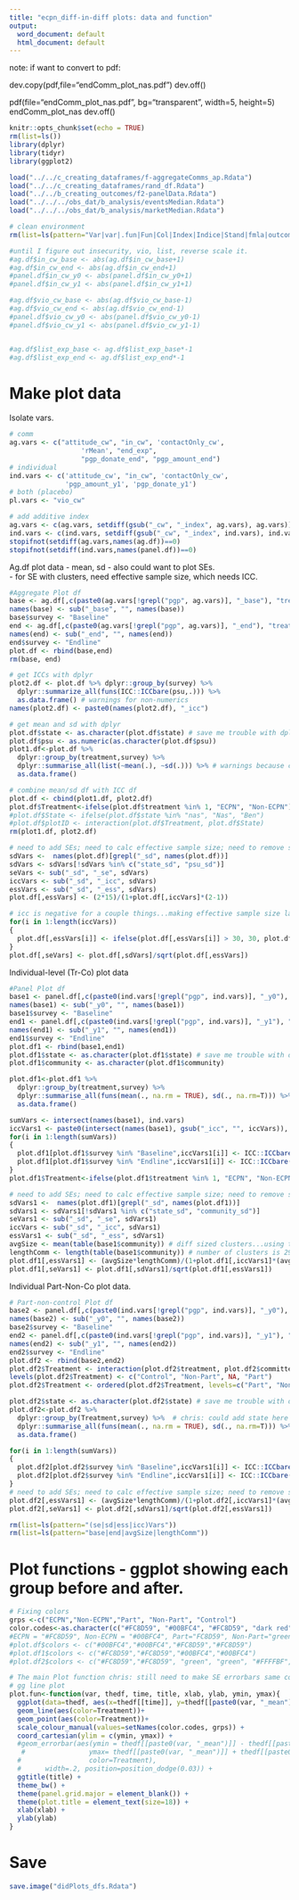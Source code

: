 ```yaml
---
title: "ecpn_diff-in-diff plots: data and function"
output:
  word_document: default
  html_document: default
---
```


note: if want to convert to pdf:

dev.copy(pdf,file="endComm_plot_nas.pdf")
dev.off()

pdf(file="endComm_plot_nas.pdf", bg="transparent", width=5, height=5)
endComm_plot_nas
dev.off()


```r
knitr::opts_chunk$set(echo = TRUE)
rm(list=ls())
library(dplyr)
library(tidyr)
library(ggplot2)

load("../../c_creating_dataframes/f-aggregateComms_ap.Rdata")
load("../../c_creating_dataframes/rand_df.Rdata")
load("../../b_creating_outcomes/f2-panelData.Rdata")
load("../../../obs_dat/b_analysis/eventsMedian.Rdata")
load("../../../obs_dat/b_analysis/marketMedian.Rdata")

# clean environment
rm(list=ls(pattern="Var|var|.fun|Fun|Col|Index|Indice|Stand|fmla|outcomes"))

#until I figure out insecurity, vio, list, reverse scale it.
#ag.df$in_cw_base <- abs(ag.df$in_cw_base+1)
#ag.df$in_cw_end <- abs(ag.df$in_cw_end+1)
#panel.df$in_cw_y0 <- abs(panel.df$in_cw_y0+1)
#panel.df$in_cw_y1 <- abs(panel.df$in_cw_y1+1)

#ag.df$vio_cw_base <- abs(ag.df$vio_cw_base-1)
#ag.df$vio_cw_end <- abs(ag.df$vio_cw_end-1)
#panel.df$vio_cw_y0 <- abs(panel.df$vio_cw_y0-1)
#panel.df$vio_cw_y1 <- abs(panel.df$vio_cw_y1-1)


#ag.df$list_exp_base <- ag.df$list_exp_base*-1
#ag.df$list_exp_end <- ag.df$list_exp_end*-1
```


# Make plot data

Isolate vars.

```r
# comm
ag.vars <- c("attitude_cw", "in_cw", 'contactOnly_cw',
                  'rMean', "end_exp",
                  "pgp_donate_end", "pgp_amount_end")
# individual
ind.vars <- c('attitude_cw', "in_cw", 'contactOnly_cw',
              'pgp_amount_y1', 'pgp_donate_y1')
# both (placebo)
pl.vars <- "vio_cw"

# add additive index
ag.vars <- c(ag.vars, setdiff(gsub("_cw", "_index", ag.vars), ag.vars))
ind.vars <- c(ind.vars, setdiff(gsub("_cw", "_index", ind.vars), ind.vars))
stopifnot(setdiff(ag.vars,names(ag.df))==0)
stopifnot(setdiff(ind.vars,names(panel.df))==0)
```

Ag.df plot data
- mean, sd
- also could want to plot SEs.  
- for SE with clusters, need effective sample size, which needs ICC.

```r
#Aggregate Plot df
base <- ag.df[,c(paste0(ag.vars[!grepl("pgp", ag.vars)], "_base"), "treatment", "state", "psu")]
names(base) <- sub("_base", "", names(base))
base$survey <- "Baseline"
end <- ag.df[,c(paste0(ag.vars[!grepl("pgp", ag.vars)], "_end"), "treatment", "state", "psu")]
names(end) <- sub("_end", "", names(end))
end$survey <- "Endline"
plot.df <- rbind(base,end)
rm(base, end)

# get ICCs with dplyr
plot2.df <- plot.df %>% dplyr::group_by(survey) %>% 
  dplyr::summarize_all(funs(ICC::ICCbare(psu,.))) %>%
  as.data.frame() # warnings for non-numerics
names(plot2.df) <- paste0(names(plot2.df), "_icc")

# get mean and sd with dplyr
plot.df$state <- as.character(plot.df$state) # save me trouble with dplyr later
plot.df$psu <- as.numeric(as.character(plot.df$psu))
plot1.df<-plot.df %>% 
  dplyr::group_by(treatment,survey) %>%
  dplyr::summarise_all(list(~mean(.), ~sd(.))) %>% # warnings because cannot sumarise non-numeric
  as.data.frame()

# combine mean/sd df with ICC df
plot.df <- cbind(plot1.df, plot2.df)
plot.df$Treatment<-ifelse(plot.df$treatment %in% 1, "ECPN", "Non-ECPN")
#plot.df$State <- ifelse(plot.df$state %in% "nas", "Nas", "Ben")
#plot.df$plotID <- interaction(plot.df$Treatment, plot.df$State)
rm(plot1.df, plot2.df)

# need to add SEs; need to calc effective sample size; need to remove state, psu, survey, from these
sdVars <-  names(plot.df)[grepl("_sd", names(plot.df))]
sdVars <- sdVars[!sdVars %in% c("state_sd", "psu_sd")]
seVars <- sub("_sd", "_se", sdVars)
iccVars <- sub("_sd", "_icc", sdVars)
essVars <- sub("_sd", "_ess", sdVars)
plot.df[,essVars] <- (2*15)/(1+plot.df[,iccVars]*(2-1)) 

# icc is negative for a couple things...making effective sample size larger than actual...
for(i in 1:length(iccVars))
{
  plot.df[,essVars[i]] <- ifelse(plot.df[,essVars[i]] > 30, 30, plot.df[,essVars[i]])
}
plot.df[,seVars] <- plot.df[,sdVars]/sqrt(plot.df[,essVars])
```

Individual-level (Tr-Co) plot data

```r
#Panel Plot df
base1 <- panel.df[,c(paste0(ind.vars[!grepl("pgp", ind.vars)], "_y0"), "treatment", "state", "community")]
names(base1) <- sub("_y0", "", names(base1))
base1$survey <- "Baseline"
end1 <- panel.df[,c(paste0(ind.vars[!grepl("pgp", ind.vars)], "_y1"), "treatment", "state", "community")]
names(end1) <- sub("_y1", "", names(end1))
end1$survey <- "Endline"
plot.df1 <- rbind(base1,end1)
plot.df1$state <- as.character(plot.df1$state) # save me trouble with dplyr later
plot.df1$community <- as.character(plot.df1$community)

plot.df1<-plot.df1 %>% 
  dplyr::group_by(treatment,survey) %>% 
  dplyr::summarise_all(funs(mean(., na.rm = TRUE), sd(., na.rm=T))) %>% # warnings because cannot sumarise non-numeric
  as.data.frame()

sumVars <- intersect(names(base1), ind.vars)
iccVars1 <- paste0(intersect(names(base1), gsub("_icc", "", iccVars)), "_icc")
for(i in 1:length(sumVars))
{
  plot.df1[plot.df1$survey %in% "Baseline",iccVars1[i]] <- ICC::ICCbare(base1$community,base1[,sumVars[i]])
  plot.df1[plot.df1$survey %in% "Endline",iccVars1[i]] <- ICC::ICCbare(end1$community,end1[,sumVars[i]])
}
plot.df1$Treatment<-ifelse(plot.df1$treatment %in% 1, "ECPN", "Non-ECPN")

# need to add SEs; need to calc effective sample size; need to remove state, psu, survey, from these
sdVars1 <-  names(plot.df1)[grepl("_sd", names(plot.df1))]
sdVars1 <- sdVars1[!sdVars1 %in% c("state_sd", "community_sd")]
seVars1 <- sub("_sd", "_se", sdVars1)
iccVars <- sub("_sd", "_icc", sdVars1)
essVars1 <- sub("_sd", "_ess", sdVars1)
avgSize <- mean(table(base1$community)) # diff sized clusters...using the average
lengthComm <- length(table(base1$community)) # number of clusters is 29 -- no loko pastoralists.
plot.df1[,essVars1] <- (avgSize*lengthComm)/(1+plot.df1[,iccVars1]*(avgSize-1)) 
plot.df1[,seVars1] <- plot.df1[,sdVars1]/sqrt(plot.df1[,essVars1])
```

Individual Part-Non-Co plot data.

```r
# Part-non-control Plot df
base2 <- panel.df[,c(paste0(ind.vars[!grepl("pgp", ind.vars)], "_y0"), "treatment", "state", "committee")]
names(base2) <- sub("_y0", "", names(base2))
base2$survey <- "Baseline"
end2 <- panel.df[,c(paste0(ind.vars[!grepl("pgp", ind.vars)], "_y1"), "treatment", "state", "committee")]
names(end2) <- sub("_y1", "", names(end2))
end2$survey <- "Endline"
plot.df2 <- rbind(base2,end2)
plot.df2$Treatment <- interaction(plot.df2$treatment, plot.df2$committee)
levels(plot.df2$Treatment) <- c("Control", "Non-Part", NA, "Part")
plot.df2$Treatment <- ordered(plot.df2$Treatment, levels=c("Part", "Non-Part", "Control"))

plot.df2$state <- as.character(plot.df2$state) # save me trouble with dplyr later
plot.df2<-plot.df2 %>% 
  dplyr::group_by(Treatment,survey) %>%  # chris: could add state here to differentiate nas from ben
  dplyr::summarise_all(funs(mean(., na.rm = TRUE), sd(., na.rm=T))) %>% # warnings because cannot sumarise non-numeric
  as.data.frame()

for(i in 1:length(sumVars))
{
  plot.df2[plot.df2$survey %in% "Baseline",iccVars1[i]] <- ICC::ICCbare(base1$community,base1[,sumVars[i]])
  plot.df2[plot.df2$survey %in% "Endline",iccVars1[i]] <- ICC::ICCbare(end1$community,end1[,sumVars[i]])
}
# need to add SEs; need to calc effective sample size; need to remove state, psu, survey, from these
plot.df2[,essVars1] <- (avgSize*lengthComm)/(1+plot.df2[,iccVars1]*(avgSize-1)) 
plot.df2[,seVars1] <- plot.df2[,sdVars1]/sqrt(plot.df2[,essVars1])

rm(list=ls(pattern="(se|sd|ess|icc)Vars"))
rm(list=ls(pattern="base|end|avgSize|lengthComm"))
```

##########
# Plot functions - ggplot showing each group before and after.
##########

```r
# Fixing colors
grps <-c("ECPN","Non-ECPN","Part", "Non-Part", "Control")
color.codes<-as.character(c("#FC8D59", "#00BFC4", "#FC8D59", "dark red", "#00BFC4"))
#ECPN = "#FC8D59", Non-ECPN = "#00BFC4", Part="FC8D59", Non-Part="green", Control="#00BFC4")
#plot.df$colors <- c("#00BFC4","#00BFC4","#FC8D59","#FC8D59")
#plot.df1$colors <- c("#FC8D59","#FC8D59","#00BFC4","#00BFC4")
#plot.df2$colors <- c("#FC8D59","#FC8D59", "green", "green", "#FFFFBF","#FFFFBF")

# The main Plot function chris: still need to make SE errorbars same color as lines...
# gg line plot
plot.fun<-function(var, thedf, time, title, xlab, ylab, ymin, ymax){
  ggplot(data=thedf, aes(x=thedf[[time]], y=thedf[[paste0(var, "_mean")]], group=Treatment)) +
  geom_line(aes(color=Treatment))+
  geom_point(aes(color=Treatment))+
  scale_colour_manual(values=setNames(color.codes, grps)) +
  coord_cartesian(ylim = c(ymin, ymax)) +
  #geom_errorbar(aes(ymin = thedf[[paste0(var, "_mean")]] - thedf[[paste0(var, "_se")]], 
   #                ymax= thedf[[paste0(var, "_mean")]] + thedf[[paste0(var, "_se")]],
  #                 color=Treatment), 
  #      width=.2, position=position_dodge(0.03)) + 
  ggtitle(title) +
  theme_bw() +
  theme(panel.grid.major = element_blank()) +
  theme(plot.title = element_text(size=18)) +
  xlab(xlab) +
  ylab(ylab)
}
```


# Save

```r
save.image("didPlots_dfs.Rdata")

```